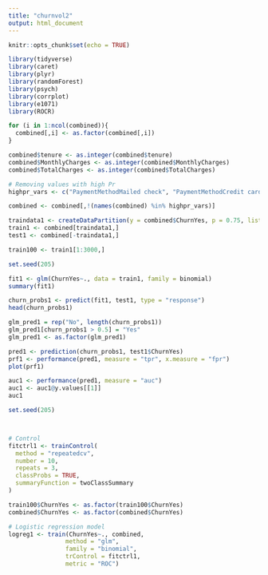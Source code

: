 ```yaml
---
title: "churnvol2"
output: html_document
---
```


```r
knitr::opts_chunk$set(echo = TRUE)
```

```r
library(tidyverse)
library(caret)
library(plyr)
library(randomForest)
library(psych)
library(corrplot)
library(e1071)
library(ROCR)
```
```r

for (i in 1:ncol(combined)){
  combined[,i] <- as.factor(combined[,i])
}

combined$tenure <- as.integer(combined$tenure)
combined$MonthlyCharges <- as.integer(combined$MonthlyCharges)
combined$TotalCharges <- as.integer(combined$TotalCharges)

# Removing values with high Pr
highpr_vars <- c("PaymentMethodMailed check", "PaymentMethodCredit card (automatic)", "StreamingMoviesYes", "DeviceProtectionYes", "OnlineBackupYes", "genderFemale", "Partner1", "Dependents1", "StreamingTVYes")

combined <- combined[,!(names(combined) %in% highpr_vars)]

traindata1 <- createDataPartition(y = combined$ChurnYes, p = 0.75, list = FALSE)
train1 <- combined[traindata1,]
test1 <- combined[-traindata1,]

train100 <- train1[1:3000,]
```


```r
set.seed(205)

fit1 <- glm(ChurnYes~., data = train1, family = binomial)
summary(fit1)

churn_probs1 <- predict(fit1, test1, type = "response")
head(churn_probs1)
```
```r
glm_pred1 = rep("No", length(churn_probs1))
glm_pred1[churn_probs1 > 0.5] = "Yes"
glm_pred1 <- as.factor(glm_pred1)
```
```r
pred1 <- prediction(churn_probs1, test1$ChurnYes)
prf1 <- performance(pred1, measure = "tpr", x.measure = "fpr")
plot(prf1)
```
```r
auc1 <- performance(pred1, measure = "auc")
auc1 <- auc1@y.values[[1]]
auc1
```
```r
set.seed(205)



# Control
fitctrl1 <- trainControl(
  method = "repeatedcv",
  number = 10,
  repeats = 3,
  classProbs = TRUE,
  summaryFunction = twoClassSummary
)

train100$ChurnYes <- as.factor(train100$ChurnYes)
combined$ChurnYes <- as.factor(combined$ChurnYes)

# Logistic regression model
logreg1 <- train(ChurnYes~., combined,
                method = "glm",
                family = "binomial",
                trControl = fitctrl1,
                metric = "ROC")
```



